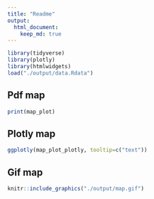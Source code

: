 ```yaml
---
title: "Readme"
output: 
  html_document:
    keep_md: true
---
```


```r
library(tidyverse)
library(plotly)
library(htmlwidgets)
load("./output/data.Rdata")
```
## Pdf map

```r
print(map_plot)
```


## Plotly map

```r
ggplotly(map_plot_plotly, tooltip=c("text"))
```



## Gif map

```r
knitr::include_graphics("./output/map.gif")
```

